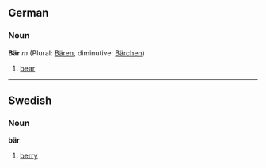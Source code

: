 ==German==
===Noun===
'''Bär''' ''m'' (Plural: [[Bären]], diminutive: [[Bärchen]])

#[[bear]]

----
==Swedish==
===Noun===
'''bär'''

#[[berry]]